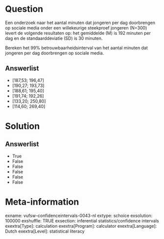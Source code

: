 Question
========
Een onderzoek naar het aantal minuten dat jongeren per dag doorbrengen
op sociale media onder een willekeurige steekproef jongeren (N=300)
levert de volgende resultaten op: het gemiddelde (M) is 192 minuten per
dag en de standaarddeviatie (SD) is 30 minuten.  
  
Bereken het 99% betrouwbaarheidsinterval van het aantal minuten dat
jongeren per dag doorbrengen op sociale media.

Answerlist
----------
* \[187,53; 196,47\]
* \[190,27; 193,73\]
* \[188,61; 195,40\]
* \[191,74; 192,26\]
* \[133,20; 250,80\]
* \[114,60; 269,40\]

Solution
========










Answerlist
----------
* True
* False
* False
* False
* False
* False

Meta-information
================
exname: vufsw-confidenceintervals-0043-nl
extype: schoice
exsolution: 100000
exshuffle: TRUE
exsection: inferential statistics/confidence intervals
exextra[Type]: calculation
exextra[Program]: calculator
exextra[Language]: Dutch
exextra[Level]: statistical literacy

